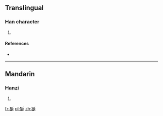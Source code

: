 ==Translingual==

===Han character===
{{Han char|rn=94|rad=犬|as=07|sn=10|four=4224<sub>1</sub>|canj=大竹弓大一 (KHNKM)}}

# {{defn|Han|sort=犬07}}

====References====
* {{Han ref|kx=0712.050|dkj=20435|dj=1124.060|hdz=21344.150|uh=72FF|ud=29439|bh=D667|bd=54887}}

----

==Mandarin==

===Hanzi===
{{cmn-hanzi|pin=[[yán]] ([[yan2]])|wg=yen<sup>2</sup>}}

# {{defn|lang=cmn|sort=犬07}}

[[fr:狿]]
[[pl:狿]]
[[zh:狿]]
